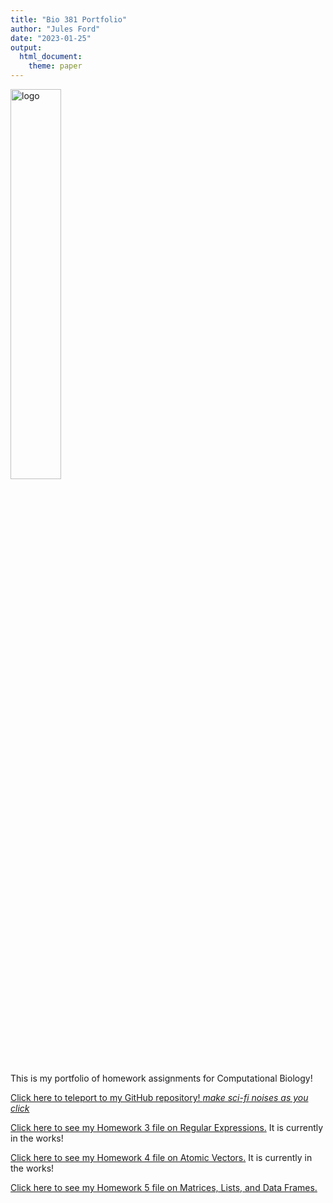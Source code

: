 ```yaml
---
title: "Bio 381 Portfolio"
author: "Jules Ford"
date: "2023-01-25"
output: 
  html_document: 
    theme: paper
---
```


<img src='dancer_logo.JPG' alt='logo' width=40% height=40%>


This is my portfolio of homework assignments for Computational Biology!


[Click here to teleport to my GitHub repository! *make sci-fi noises as you click*](https://github.com/Jules-Ford/FordBio381)

[Click here to see my Homework 3 file on Regular Expressions.](homework3.html) It is currently in the works!

[Click here to see my Homework 4 file on Atomic Vectors.](homework4.html) It is currently in the works!

[Click here to see my Homework 5 file on Matrices, Lists, and Data Frames.](homework5.html) 



